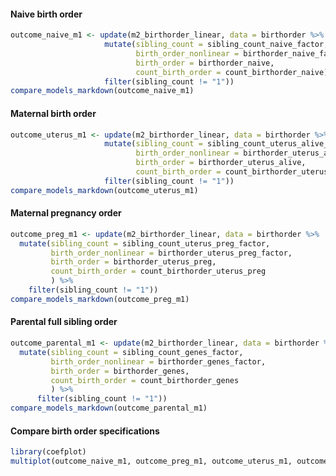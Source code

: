 #### Naive birth order {.tabset}

```r
outcome_naive_m1 <- update(m2_birthorder_linear, data = birthorder %>%
                     mutate(sibling_count = sibling_count_naive_factor,
                            birth_order_nonlinear = birthorder_naive_factor,
                            birth_order = birthorder_naive,
                            count_birth_order = count_birthorder_naive) %>% 
                     filter(sibling_count != "1"))
compare_models_markdown(outcome_naive_m1)
```


#### Maternal birth order {.tabset}

```r
outcome_uterus_m1 <- update(m2_birthorder_linear, data = birthorder %>%
                     mutate(sibling_count = sibling_count_uterus_alive_factor,
                            birth_order_nonlinear = birthorder_uterus_alive_factor,
                            birth_order = birthorder_uterus_alive,
                            count_birth_order = count_birthorder_uterus_alive) %>% 
                     filter(sibling_count != "1"))
compare_models_markdown(outcome_uterus_m1)
```

#### Maternal pregnancy order {.tabset}

```r
outcome_preg_m1 <- update(m2_birthorder_linear, data = birthorder %>% 
  mutate(sibling_count = sibling_count_uterus_preg_factor,
         birth_order_nonlinear = birthorder_uterus_preg_factor,
         birth_order = birthorder_uterus_preg,
         count_birth_order = count_birthorder_uterus_preg
         ) %>% 
    filter(sibling_count != "1"))
compare_models_markdown(outcome_preg_m1)
```

#### Parental full sibling order {.tabset}

```r
outcome_parental_m1 <- update(m2_birthorder_linear, data = birthorder %>%
  mutate(sibling_count = sibling_count_genes_factor,
         birth_order_nonlinear = birthorder_genes_factor,
         birth_order = birthorder_genes,
         count_birth_order = count_birthorder_genes
         ) %>% 
      filter(sibling_count != "1"))
compare_models_markdown(outcome_parental_m1)
```

#### Compare birth order specifications
```r
library(coefplot)
multiplot(outcome_naive_m1, outcome_preg_m1, outcome_uterus_m1, outcome_parental_m1, dodgeHeight = 0.6)
```

